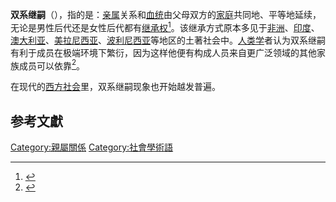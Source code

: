 {{Anthropology of kinship}}
'''双系继嗣'''（{{lang-en|Bilateral descent}}），指的是：[[亲属|亲属]]关系和[[血统|血统]]由父母双方的[[家庭|家庭]]共同地、平等地延续，无论是男性后代还是女性后代都有[[继承权|继承权]]<ref> {{cite book | last1 = Popenoe | first1 = David | authorlink1 = | last2 = 李 | first2 = 强 | title = Sociology（社会学） | chapter = 词汇表 | date = 2007--10-01 | year = 2007 | pages = 694-714 | accessdate = 2010-09-08 | isbn = 978-7-300-08078-9}}</ref>。该继承方式原本多见于[[非洲|非洲]]、[[印度|印度]]、[[澳大利亚|澳大利亚]]、[[美拉尼西亚|美拉尼西亚]]、[[波利尼西亚|波利尼西亚]]等地区的土著社会中。[[人类学|人类学]]者认为双系继嗣有利于成员在极端环境下繁衍，因为这样他便有构成人员来自更广泛领域的其他家族成员可以依靠<ref name="scientificamerican2001">{{cite journal | title = The Himba and the Dam | url = http://www.sciam.com/article.cfm?chanID=sa006&articleID=0005596A-DE68-1C6F-84A9809EC588EF21 | journal = Scientific American | date = June 2001 | volume = 284 | issue = 6 | pages = 80–90 | author = Ezzell, Carol | doi = 10.1038/scientificamerican0601-80 | access-date = 2010-09-09 | archive-url = https://web.archive.org/web/20071012142329/http://www.sciam.com/article.cfm?chanID=sa006&articleID=0005596A-DE68-1C6F-84A9809EC588EF21 | archive-date = 2007-10-12 | dead-url = yes }}</ref>。

在现代的[[西方社会|西方社会]]里，双系继嗣现象也开始越发普遍。

==参考文獻==
{{reflist}}

{{Sociology-stub}}

[[Category:親屬關係|Category:親屬關係]]
[[Category:社會學術語|Category:社會學術語]]